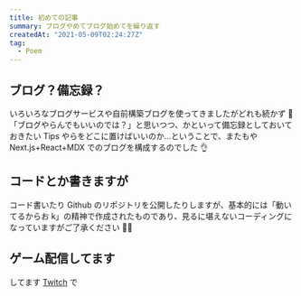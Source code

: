 ```yaml
---
title: 初めての記事
summary: ブログやめてブログ始めてを繰り返す
createdAt: "2021-05-09T02:24:27Z"
tag:
  - Poem
---
```


## ブログ？備忘録？

いろいろなブログサービスや自前構築ブログを使ってきましたがどれも続かず 🤔
「ブログやらんでもいいのでは？」と思いつつ、かといって備忘録としておいておきたい Tips やらをどこに置けばいいのか...ということで、またもや Next.js+React+MDX でのブログを構成するのでした 👌

## コードとか書きますが

コード書いたり Github のリポジトリを公開したりしますが、基本的には「動いてるからお k」の精神で作成されたものであり、見るに堪えないコーディングになっていますがご了承ください 🙇‍♂️

## ゲーム配信してます

してます [Twitch](https://www.twitch.tv/snicymst) で
